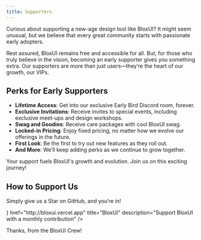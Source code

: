 ```yaml
---
title: Supporters
---
```



Curious about supporting a new-age design tool like BloxUI? It might seem unusual, but we believe that every great community starts with passionate early adopters.

Rest assured, BloxUI remains free and accessible for all. But, for those who truly believe in the vision, becoming an early supporter gives you something extra. Our supporters are more than just users—they’re the heart of our growth, our VIPs.

## Perks for Early Supporters

- **Lifetime Access**: Get into our exclusive Early Bird Discord room, forever.
- **Exclusive Invitations**: Receive invites to special events, including exclusive meet-ups and design workshops.
- **Swag and Goodies**: Receive care packages with cool BloxUI swag.
- **Locked-in Pricing**: Enjoy fixed pricing, no matter how we evolve our offerings in the future.
- **First Look**: Be the first to try out new features as they roll out.
- **And More**: We’ll keep adding perks as we continue to grow together.

Your support fuels BloxUI's growth and evolution. Join us on this exciting journey!

## How to Support Us

Simply give us a Star on GitHub, and you’re in!


<Cards>
  <Card
    icon={<svg xmlns="http://www.w3.org/2000/svg" viewBox="0 0 256 256"><rect width="256" height="256" fill="none"/><ellipse cx="96" cy="84" rx="80" ry="36" fill="none" stroke="currentColor" strokeLinecap="round" strokeLinejoin="round" strokeWidth="16"/><path d="M16,84v40c0,19.88,35.82,36,80,36s80-16.12,80-36V84" fill="none" stroke="currentColor" strokeLinecap="round" strokeLinejoin="round" strokeWidth="16"/><line x1="64" y1="117" x2="64" y2="157" fill="none" stroke="currentColor" strokeLinecap="round" strokeLinejoin="round" strokeWidth="16"/><path d="M176,96.72c36.52,3.34,64,17.86,64,35.28,0,19.88-35.82,36-80,36-19.6,0-37.56-3.17-51.47-8.44" fill="none" stroke="currentColor" strokeLinecap="round" strokeLinejoin="round" strokeWidth="16"/><path d="M80,159.28V172c0,19.88,35.82,36,80,36s80-16.12,80-36V132" fill="none" stroke="currentColor" strokeLinecap="round" strokeLinejoin="round" strokeWidth="16"/><line x1="192" y1="165" x2="192" y2="205" fill="none" stroke="currentColor" strokeLinecap="round" strokeLinejoin="round" strokeWidth="16"/><line x1="128" y1="117" x2="128" y2="205" fill="none" stroke="currentColor" strokeLinecap="round" strokeLinejoin="round" strokeWidth="16"/></svg>}
    href="http://bloxui.vercel.app"
    title="BloxUI"
    description="Support BloxUI with a monthly contribution"
  />
</Cards>

Thanks, from the BloxUI Crew!


